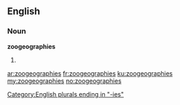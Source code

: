 ==English==

===Noun===
'''zoogeographies'''

# {{plural of|[[zoogeography]]}}

[[Category:English plurals ending in "-ies"]]

[[ar:zoogeographies]]
[[fr:zoogeographies]]
[[ku:zoogeographies]]
[[my:zoogeographies]]
[[no:zoogeographies]]